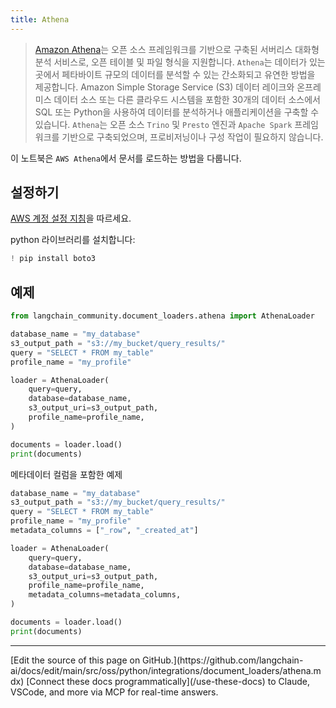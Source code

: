 ```yaml
---
title: Athena
---
```


>[Amazon Athena](https://aws.amazon.com/athena/)는 오픈 소스 프레임워크를 기반으로 구축된 서버리스 대화형 분석 서비스로,
>오픈 테이블 및 파일 형식을 지원합니다. `Athena`는 데이터가 있는 곳에서 페타바이트 규모의 데이터를 분석할 수 있는
>간소화되고 유연한 방법을 제공합니다. Amazon Simple Storage Service (S3) 데이터 레이크와 온프레미스 데이터 소스 또는
>다른 클라우드 시스템을 포함한 30개의 데이터 소스에서 SQL 또는 Python을 사용하여 데이터를 분석하거나 애플리케이션을 구축할 수 있습니다.
>`Athena`는 오픈 소스 `Trino` 및 `Presto` 엔진과 `Apache Spark` 프레임워크를 기반으로 구축되었으며,
>프로비저닝이나 구성 작업이 필요하지 않습니다.

이 노트북은 `AWS Athena`에서 문서를 로드하는 방법을 다룹니다.

## 설정하기

[AWS 계정 설정 지침](https://docs.aws.amazon.com/athena/latest/ug/setting-up.html)을 따르세요.

python 라이브러리를 설치합니다:

```python
! pip install boto3
```

## 예제

```python
from langchain_community.document_loaders.athena import AthenaLoader
```

```python
database_name = "my_database"
s3_output_path = "s3://my_bucket/query_results/"
query = "SELECT * FROM my_table"
profile_name = "my_profile"

loader = AthenaLoader(
    query=query,
    database=database_name,
    s3_output_uri=s3_output_path,
    profile_name=profile_name,
)

documents = loader.load()
print(documents)
```

메타데이터 컬럼을 포함한 예제

```python
database_name = "my_database"
s3_output_path = "s3://my_bucket/query_results/"
query = "SELECT * FROM my_table"
profile_name = "my_profile"
metadata_columns = ["_row", "_created_at"]

loader = AthenaLoader(
    query=query,
    database=database_name,
    s3_output_uri=s3_output_path,
    profile_name=profile_name,
    metadata_columns=metadata_columns,
)

documents = loader.load()
print(documents)
```

---

<Callout icon="pen-to-square" iconType="regular">
    [Edit the source of this page on GitHub.](https://github.com/langchain-ai/docs/edit/main/src/oss/python/integrations/document_loaders/athena.mdx)
</Callout>
<Tip icon="terminal" iconType="regular">
    [Connect these docs programmatically](/use-these-docs) to Claude, VSCode, and more via MCP for    real-time answers.
</Tip>

